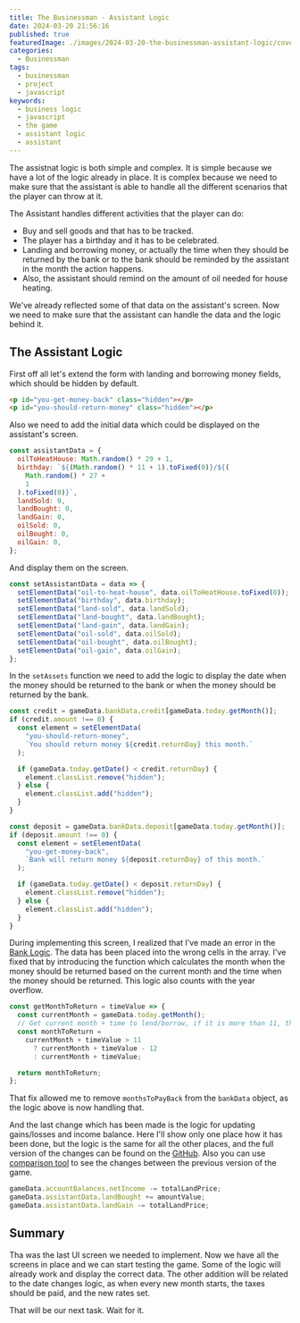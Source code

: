 ```yaml
---
title: The Businessman - Assistant Logic
date: 2024-03-20 21:56:16
published: true
featuredImage: ./images/2024-03-20-the-businessman-assistant-logic/cover.png
categories:
  - Businessman
tags:
  - businessman
  - project
  - javascript
keywords:
  - business logic
  - javascript
  - the game
  - assistant logic
  - assistant
---
```


The assistnat logic is both simple and complex. It is simple because we have a lot of the logic already in place. It is complex because we need to make sure that the assistant is able to handle all the different scenarios that the player can throw at it.

The Assistant handles different activities that the player can do:

- Buy and sell goods and that has to be tracked.
- The player has a birthday and it has to be celebrated.
- Landing and borrowing money, or actually the time when they should be returned by the bank or to the bank should be reminded by the assistant in the month the action happens.
- Also, the assistant should remind on the amount of oil needed for house heating.

We've already reflected some of that data on the assistant's screen. Now we need to make sure that the assistant can handle the data and the logic behind it.

## The Assistant Logic

First off all let's extend the form with landing and borrowing money fields, which should be hidden by default.

```html {numberLines: 452}
<p id="you-get-money-back" class="hidden"></p>
<p id="you-should-return-money" class="hidden"></p>
```

Also we need to add the initial data which could be displayed on the assistant's screen.

```javascript {numberLines: 25}
const assistantData = {
  oilToHeatHouse: Math.random() * 29 + 1,
  birthday: `${(Math.random() * 11 + 1).toFixed(0)}/${(
    Math.random() * 27 +
    1
  ).toFixed(0)}`,
  landSold: 0,
  landBought: 0,
  landGain: 0,
  oilSold: 0,
  oilBought: 0,
  oilGain: 0,
};
```

And display them on the screen.

```javascript {numberLines: 197}
const setAssistantData = data => {
  setElementData("oil-to-heat-house", data.oilToHeatHouse.toFixed(0));
  setElementData("birthday", data.birthday);
  setElementData("land-sold", data.landSold);
  setElementData("land-bought", data.landBought);
  setElementData("land-gain", data.landGain);
  setElementData("oil-sold", data.oilSold);
  setElementData("oil-bought", data.oilBought);
  setElementData("oil-gain", data.oilGain);
};
```

In the `setAssets` function we need to add the logic to display the date when the money should be returned to the bank or when the money should be returned by the bank.

```javascript {numberLines: 221}
const credit = gameData.bankData.credit[gameData.today.getMonth()];
if (credit.amount !== 0) {
  const element = setElementData(
    "you-should-return-money",
    `You should return money ${credit.returnDay} this month.`
  );

  if (gameData.today.getDate() < credit.returnDay) {
    element.classList.remove("hidden");
  } else {
    element.classList.add("hidden");
  }
}

const deposit = gameData.bankData.deposit[gameData.today.getMonth()];
if (deposit.amount !== 0) {
  const element = setElementData(
    "you-get-money-back",
    `Bank will return money ${deposit.returnDay} of this month.`
  );

  if (gameData.today.getDate() < deposit.returnDay) {
    element.classList.remove("hidden");
  } else {
    element.classList.add("hidden");
  }
}
```

During implementing this screen, I realized that I've made an error in the [Bank Logic](/articles/the-businessman-bank-logic). The data has been placed into the wrong cells in the array.
I've fixed that by introducing the function which calculates the month when the money should be returned based on the current month and the time when the money should be returned.
This logic also counts with the year overflow.

```javascript {numberLines: 475}
const getMonthToReturn = timeValue => {
  const currentMonth = gameData.today.getMonth();
  // Get current month + time to lend/borrow, if it is more than 11, then we need to return it next year
  const monthToReturn =
    currentMonth + timeValue > 11
      ? currentMonth + timeValue - 12
      : currentMonth + timeValue;

  return monthToReturn;
};
```

That fix allowed me to remove `monthsToPayBack` from the `bankData` object, as the logic above is now handling that.

And the last change which has been made is the logic for updating gains/losses and income balance. Here I'll show only one place how it has been done, but the logic is the same for all the other places,
and the full version of the changes can be found on the [GitHub](https://github.com/smykhailov/the-businessman/releases/tag/v0.16).
Also you can use [comparison tool](https://github.com/smykhailov/the-businessman/compare/v0.15...v0.16) to see the changes between the previous version of the game.

```javascript {numberLines: 762}
gameData.accountBalances.netIncome -= totalLandPrice;
gameData.assistantData.landBought += amountValue;
gameData.assistantData.landGain -= totalLandPrice;
```

## Summary

Tha was the last UI screen we needed to implement. Now we have all the screens in place and we can start testing the game.
Some of the logic will already work and display the correct data. The other addition will be related to the date changes logic, as when every new month starts, the taxes should be paid, and the new rates set.

That will be our next task. Wait for it.
